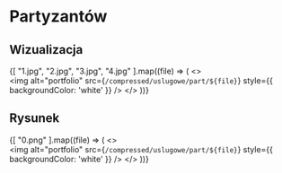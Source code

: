 
# Partyzantów

## Wizualizacja

{[
  "1.jpg", "2.jpg", "3.jpg", "4.jpg"
].map((file) => (
  <>
    <br />
    <Zoom>
      <img 
        alt="portfolio" 
        src={`/compressed/uslugowe/part/${file}`} 
        style={{ backgroundColor: 'white' }} 
      />
    </Zoom>
  </>
))}

## Rysunek

{[
  "0.png"
].map((file) => (
  <>
    <br />
    <Zoom>
      <img 
        alt="portfolio" 
        src={`/compressed/uslugowe/part/${file}`} 
        style={{ backgroundColor: 'white' }} 
      />
    </Zoom>
  </>
))}
